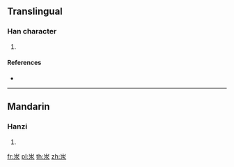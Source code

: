 ==Translingual==

===Han character===
{{Han char|rn=85|rad=水|as=03|sn=7|four=|canj=UE|ids=⿱山水}}

# {{defn|Han|sort=水03}}

====References====
* {{Han ref|kx=0605.100|dkj=17129|dj=0999.030|hdz=31550.030|uh=6C56|ud=27734}}

----

==Mandarin==

===Hanzi===
{{cmn-hanzi|pin=[[pìn]] ([[pin4]])|wg=p'in<sup>4</sup>}}

# {{defn|lang=cmn|sort=水03}}

[[fr:汖]]
[[pl:汖]]
[[th:汖]]
[[zh:汖]]